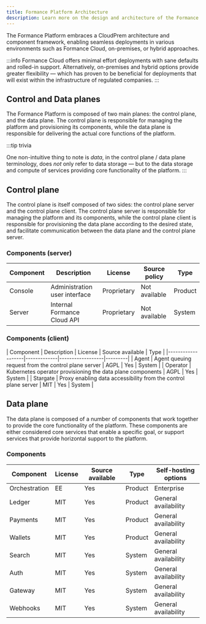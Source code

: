 ```yaml
---
title: Formance Platform Architecture
description: Learn more on the design and architecture of the Formance Platform.
---
```


<!-- The Formance Platform is composed of a number of components that work together to provide a reliable and highly modular platform. These components are either considered are core services that enable a specific goal, or support services that provide horizontal functionality to the platform. -->

The Formance Platform embraces a CloudPrem architecture and component framework, enabling seamless deployments in various environments such as Formance Cloud, on-premises, or hybrid approaches.

:::info
Formance Cloud offers minimal effort deployments with sane defaults and rolled-in support. Alternatively, on-premises and hybrid options provide greater flexibility — which has proven to be beneficial for deployments that will exist within the infrastructure of regulated companies.
:::

## Control and Data planes

The Formance Platform is composed of two main planes: the control plane, and the data plane. The control plane is responsible for managing the platform and provisioning its components, while the data plane is responsible for delivering the actual core functions of the platform.

:::tip trivia
<!-- The data plane terminology originally comes the networking world before gaining greater adoption in the context of cloud infrastructure and services. -->
One non-intuitive thing to note is _data_, in the control plane / data plane terminology, does _not_ only refer to data storage — but to the data storage and compute of services providing core functionality of the platform.
:::

## Control plane

The control plane is itself composed of two sides: the control plane server and the control plane client. The control plane server is responsible for managing the platform and its components, while the control plane client is responsible for provisioning the data plane according to the desired state, and facilitate communication between the data plane and the control plane server.

### Components (server)

| Component         | Description | License     | Source policy | Type    |
|-------------------|---|-------------|------------------|---------|
| Console           | Administration user interface | Proprietary | Not available               | Product |
| Server            | Internal Formance Cloud API | Proprietary | Not available         | System  |

### Components (client)

| Component         | Description | License     | Source available | Type    |
|-------------------|-------------|------------------|---------|
| Agent  | Agent queuing request from the control plane server | AGPL        | Yes              | System  |
| Operator    | Kubernetes operator provisioning the data plane components | AGPL        | Yes              | System  |
| Stargate | Proxy enabling data accessibility from the control plane server | MIT         | Yes              | System  |


## Data plane

The data plane is composed of a number of components that work together to provide the core functionality of the platform. These components are either considered core services that enable a specific goal, or support services that provide horizontal support to the platform.

### Components

| Component     | License | Source available | Type    | Self-hosting options |
|---------------|---------|------------------|---------|----------------------|
| Orchestration | EE      | Yes              | Product | Enterprise           |
| Ledger        | MIT     | Yes              | Product | General availability |
| Payments      | MIT     | Yes              | Product | General availability |
| Wallets       | MIT     | Yes              | Product | General availability |
| Search        | MIT     | Yes              | System  | General availability |
| Auth          | MIT     | Yes              | System  | General availability |
| Gateway       | MIT     | Yes              | System  | General availability |
| Webhooks      | MIT     | Yes              | System  | General availability |

<!-- ## Overview

![arch](/img/stack-architecture.png)

[1]: As highlighted in the diagram, MongoDB usage is deprecated and will be removed in a future release. -->
